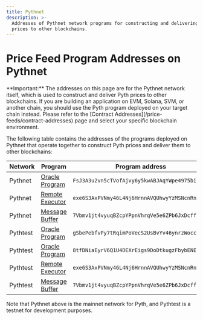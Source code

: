 ```yaml
---
title: Pythnet
description: >-
  Addresses of Pythnet network programs for constructing and delivering Pyth
  prices to other blockchains.
---
```

# Price Feed Program Addresses on Pythnet


<Callout type="warning" emoji="⚠️">
  **Important:** The addresses on this page are for the Pythnet network itself,
  which is used to construct and deliver Pyth prices to other blockchains. If
  you are building an application on EVM, Solana, SVM, or another chain, you
  should use the Pyth program deployed on your target chain instead. Please
  refer to the [Contract Addresses](/price-feeds/contract-addresses) page and
  select your specific blockchain environment.
</Callout>

The following table contains the addresses of the programs deployed on Pythnet that operate together to construct Pyth prices and deliver them to other blockchains:

| Network  | Program                                                                                                 | Program address                                |
| -------- | ------------------------------------------------------------------------------------------------------- | ---------------------------------------------- |
| Pythnet  | [Oracle Program](https://github.com/pyth-network/pyth-client/tree/main)                                 | `FsJ3A3u2vn5cTVofAjvy6y5kwABJAqYWpe4975bi2epH` |
| Pythnet  | [Remote Executor](https://github.com/pyth-network/pyth-crosschain/tree/main/governance/remote_executor) | `exe6S3AxPVNmy46L4Nj6HrnnAVQUhwyYzMSNcnRn3qq`  |
| Pythnet  | [Message Buffer](https://github.com/pyth-network/pyth-crosschain/tree/main/pythnet/message_buffer)      | `7Vbmv1jt4vyuqBZcpYPpnVhrqVe5e6ZPb6JxDcffRHUM` |
| Pythtest | [Oracle Program](https://github.com/pyth-network/pyth-client/tree/main)                                 | `gSbePebfvPy7tRqimPoVecS2UsBvYv46ynrzWocc92s`  |
| Pythtest | [Oracle Program](https://github.com/pyth-network/pyth-client/tree/main)                                 | `8tfDNiaEyrV6Q1U4DEXrEigs9DoDtkugzFbybENEbCDz` |
| Pythtest | [Remote Executor](https://github.com/pyth-network/pyth-crosschain/tree/main/governance/remote_executor) | `exe6S3AxPVNmy46L4Nj6HrnnAVQUhwyYzMSNcnRn3qq`  |
| Pythtest | [Message Buffer](https://github.com/pyth-network/pyth-crosschain/tree/main/pythnet/message_buffer)      | `7Vbmv1jt4vyuqBZcpYPpnVhrqVe5e6ZPb6JxDcffRHUM` |

Note that Pythnet above is the mainnet network for Pyth, and Pythtest is a testnet for development purposes.
